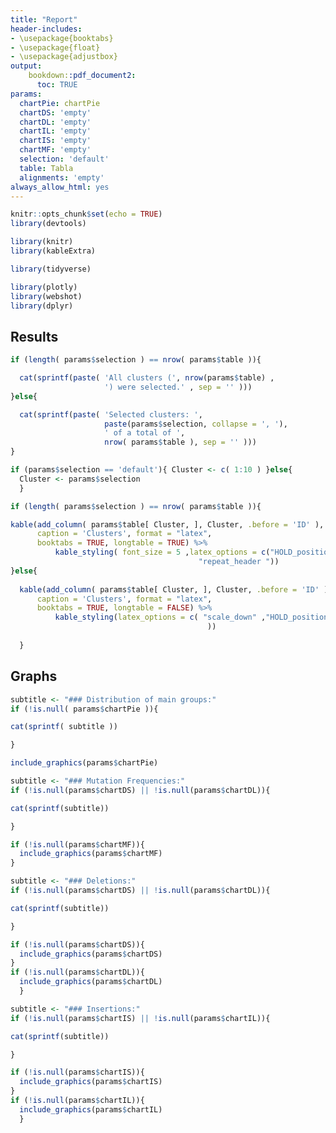 ```yaml
---
title: "Report"
header-includes:
- \usepackage{booktabs}
- \usepackage{float}
- \usepackage{adjustbox}
output: 
    bookdown::pdf_document2:
      toc: TRUE
params:
  chartPie: chartPie
  chartDS: 'empty'
  chartDL: 'empty'
  chartIL: 'empty'
  chartIS: 'empty'
  chartMF: 'empty'
  selection: 'default'
  table: Tabla
  alignments: 'empty'
always_allow_html: yes
---
```


```r
knitr::opts_chunk$set(echo = TRUE)
library(devtools)

library(knitr)
library(kableExtra)

library(tidyverse)

library(plotly)
library(webshot)
library(dplyr)
```


## Results

<!-- * Selected clusters: `r params$selection` of a total of `r nrow(params$table)`. -->

```r

if (length( params$selection ) == nrow( params$table )){

  cat(sprintf(paste( 'All clusters (', nrow(params$table) ,
                     ') were selected.' , sep = '' )))
}else{

  cat(sprintf(paste( 'Selected clusters: ', 
                     paste(params$selection, collapse = ', '),
                     ' of a total of ',
                     nrow( params$table ), sep = '' )))
}


```



```r

if (params$selection == 'default'){ Cluster <- c( 1:10 ) }else{ 
  Cluster <- params$selection 
  }

if (length( params$selection ) == nrow( params$table )){

kable(add_column( params$table[ Cluster, ], Cluster, .before = 'ID' ), 
      caption = 'Clusters', format = "latex", 
      booktabs = TRUE, longtable = TRUE) %>%
          kable_styling( font_size = 5 ,latex_options = c("HOLD_position", 
                                          "repeat_header "))
}else{
    
  kable(add_column( params$table[ Cluster, ], Cluster, .before = 'ID' ), 
      caption = 'Clusters', format = "latex", 
      booktabs = TRUE, longtable = FALSE) %>%
          kable_styling(latex_options = c( "scale_down" ,"HOLD_position"
                                            ))
  
  }

```

<!-- Work in Progress -->
<!-- ##Alignments -->

<!-- ```{r, echo=FALSE, results='asis', warning=FALSE} -->

<!-- cat(sprintf(as.character(as.data.frame(params$alignments['Cluster1']['Position'])))) -->

<!-- ``` -->

\newpage

## Graphs

```r

subtitle <- "### Distribution of main groups:"
if (!is.null( params$chartPie )){

cat(sprintf( subtitle ))

}

```

```r

include_graphics(params$chartPie)

```

```r

subtitle <- "### Mutation Frequencies:"
if (!is.null(params$chartDS) || !is.null(params$chartDL)){

cat(sprintf(subtitle))

}

```

```r

if (!is.null(params$chartMF)){
  include_graphics(params$chartMF)
}

```

```r

subtitle <- "### Deletions:"
if (!is.null(params$chartDS) || !is.null(params$chartDL)){

cat(sprintf(subtitle))

}

```

```r

if (!is.null(params$chartDS)){
  include_graphics(params$chartDS)
}
if (!is.null(params$chartDL)){
  include_graphics(params$chartDL)
  }


```

```r

subtitle <- "### Insertions:"
if (!is.null(params$chartIS) || !is.null(params$chartIL)){

cat(sprintf(subtitle))

}

```


```r

if (!is.null(params$chartIS)){
  include_graphics(params$chartIS)
}
if (!is.null(params$chartIL)){
  include_graphics(params$chartIL)
  }


```

